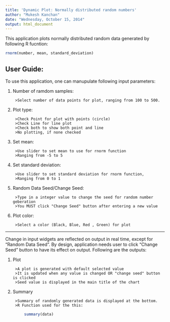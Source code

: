 ```yaml
---
title: 'Dynamic Plot: Normally distributed random numbers'
author: "Mukesh Kanchan"
date: "Wednesday, October 15, 2014"
output: html_document
---
```


This application plots normally distributed random data generated by following R fucntion:
```r
rnorm(number, mean, standard_deviation)
```
User Guide:
----------

To use this application, one can manupulate following input parameters:

1. Number of ramdom samples: 
   
   
        >Select number of data points for plot, ranging from 100 to 500.  
2. Plot type:     
   
   
        >Check Point for plot with points (circle)
        >Check Line for line plot
        >Check both to show both point and line
        >No plotting, if none checked
3. Set mean:
   
   
        >Use slider to set mean to use for rnorm function 
        >Ranging from -5 to 5
4. Set standard deviation:
   
   
        >Use slider to set standard deviation for rnorm function, 
        >Ranging from 0 to 1
5. Random Data Seed/Change Seed:
   
   
        >Type in a integer value to change the seed for random number geberation
        >You MUST click "Change Seed" button after entering a new value
6. Plot color:
   
   
        >Select a color (Black, Blue, Red , Green) for plot

    
---------------------------------------------------------------------------
    
Change in input widgets are reflected on output in real time, except for "Random Data Seed". By design, application needs user to click "Change Seed" button to have its effect on output. Following are the outputs:
    
    
1. Plot
   
   
        >A plot is generated with default selected value
        >It is updated when any value is changed OR "change seed" button is clicked 
        >Seed value is displayed in the main title of the chart
2. Summary
   
   
        >Summary of randomly generated data is displayed at the bottom.
        >R Function used for the this:
```r
        summary(data) 
``` 
        
